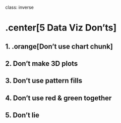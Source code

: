 
class: inverse

# .center[5 Data Viz Don'ts]

## 1. .orange[Don't use chart chunk]
## 2. Don't make 3D plots
## 3. Don't use pattern fills
## 4. Don't use red & green together
## 5. Don't lie
